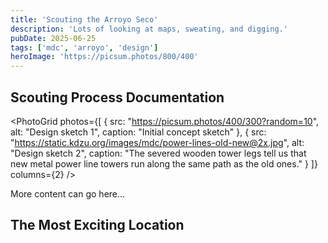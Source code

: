 ```yaml
---
title: 'Scouting the Arroyo Seco'
description: 'Lots of looking at maps, sweating, and digging.'
pubDate: 2025-06-25
tags: ['mdc', 'arroyo', 'design']
heroImage: 'https://picsum.photos/800/400'
---
```



## Scouting Process Documentation

<PhotoGrid 
  photos={[
    { 
      src: "https://picsum.photos/400/300?random=10", 
      alt: "Design sketch 1",
      caption: "Initial concept sketch"
    },
    { 
      src: "https://static.kdzu.org/images/mdc/power-lines-old-new@2x.jpg", 
      alt: "Design sketch 2",
      caption: "The severed wooden tower legs tell us that new metal power line towers run along the same path as the old ones."
    }
  ]}
  columns={2}
/>

More content can go here... 

## The Most Exciting Location

<PhotoWithCaption 
  src="https://picsum.photos/800/600" 
  alt="Completed project" 
  caption="After pacing out our steps from the power lines, this looks like the most likely spot for digging."
/> 